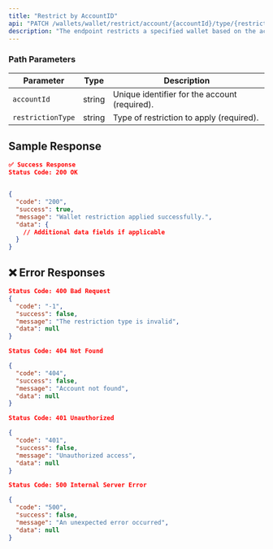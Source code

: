 ```yaml
---
title: "Restrict by AccountID"
api: "PATCH /wallets/wallet/restrict/account/{accountId}/type/{restrictionType}"
description: "The endpoint restricts a specified wallet based on the account ID and restriction type."
---
```



### **Path Parameters**

| Parameter          | Type   | Description                              |
|--------------------|--------|------------------------------------------|
| `accountId`        | string | Unique identifier for the account (required). |
| `restrictionType`  | string | Type of restriction to apply (required).   |

## Sample Response

```json
✅ Success Response
Status Code: 200 OK


{
  "code": "200",
  "success": true,
  "message": "Wallet restriction applied successfully.",
  "data": {
    // Additional data fields if applicable
  }
}
```

## ❌ Error Responses

```json
Status Code: 400 Bad Request
{
  "code": "-1",
  "success": false,
  "message": "The restriction type is invalid",
  "data": null
}

Status Code: 404 Not Found

{
  "code": "404",
  "success": false,
  "message": "Account not found",
  "data": null
}

Status Code: 401 Unauthorized

{
  "code": "401",
  "success": false,
  "message": "Unauthorized access",
  "data": null
}

Status Code: 500 Internal Server Error

{
  "code": "500",
  "success": false,
  "message": "An unexpected error occurred",
  "data": null
}
